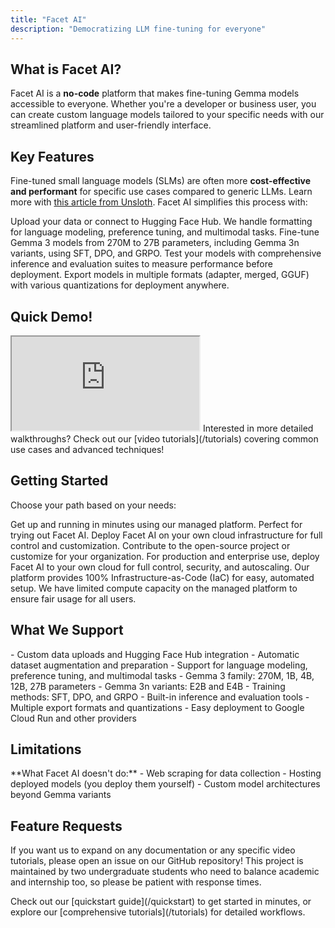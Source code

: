 ```yaml
---
title: "Facet AI"
description: "Democratizing LLM fine-tuning for everyone"
---
```


## What is Facet AI?

Facet AI is a **no-code** platform that makes fine-tuning Gemma models accessible to everyone. Whether you're a developer or business user, you can create custom language models tailored to your specific needs with our streamlined platform and user-friendly interface.

## Key Features

Fine-tuned small language models (SLMs) are often more **cost-effective and performant** for specific use cases compared to generic LLMs. Learn more with [this article from Unsloth](https://docs.unsloth.ai/get-started/beginner-start-here/faq-+-is-fine-tuning-right-for-me). Facet AI simplifies this process with:

<CardGroup cols={2}>
<Card title="Easy Dataset Preparation" icon="database">
  Upload your data or connect to Hugging Face Hub. We handle formatting for language modeling, preference tuning, and multimodal tasks.
</Card>

<Card title="Multiple Model Sizes" icon="computer">
  Fine-tune Gemma 3 models from 270M to 27B parameters, including Gemma 3n variants, using SFT, DPO, and GRPO.
</Card>

<Card title="Built-in Evaluation" icon="chart-line">
  Test your models with comprehensive inference and evaluation suites to measure performance before deployment.
</Card>

<Card title="Flexible Export" icon="download">
  Export models in multiple formats (adapter, merged, GGUF) with various quantizations for deployment anywhere.
</Card>
</CardGroup>

## Quick Demo!

<iframe
  className="w-full aspect-video rounded-xl"
  src="https://www.youtube.com/embed/JGnzoLSZReI"
  title="YouTube video player"
  allow="accelerometer; autoplay; clipboard-write; encrypted-media; gyroscope; picture-in-picture"
  allowFullScreen
></iframe>

<Info>
Interested in more detailed walkthroughs? Check out our [video tutorials](/tutorials) covering common use cases and advanced techniques!
</Info>

## Getting Started

Choose your path based on your needs:

<CardGroup cols={3}>
<Card title="Quick Start" icon="rocket" href="/quickstart">
  Get up and running in minutes using our managed platform. Perfect for trying out Facet AI.
</Card>

<Card title="Self-Deploy" icon="server" href="/deployment">
  Deploy Facet AI on your own cloud infrastructure for full control and customization.
</Card>

<Card title="Developer Guide" icon="code" href="/developer">
  Contribute to the open-source project or customize for your organization.
</Card>
</CardGroup>

<Note>
For production and enterprise use, deploy Facet AI to your own cloud for full control, security, and autoscaling. Our platform provides 100% Infrastructure-as-Code (IaC) for easy, automated setup. We have limited compute capacity on the managed platform to ensure fair usage for all users.
</Note>


## What We Support

<AccordionGroup>
<Accordion title="Dataset Management">
  - Custom data uploads and Hugging Face Hub integration
  - Automatic dataset augmentation and preparation
  - Support for language modeling, preference tuning, and multimodal tasks
</Accordion>

<Accordion title="Model Training">
  - Gemma 3 family: 270M, 1B, 4B, 12B, 27B parameters
  - Gemma 3n variants: E2B and E4B
  - Training methods: SFT, DPO, and GRPO
</Accordion>

<Accordion title="Evaluation & Deployment">
  - Built-in inference and evaluation tools
  - Multiple export formats and quantizations
  - Easy deployment to Google Cloud Run and other providers
</Accordion>
</AccordionGroup>

## Limitations

<Warning>
**What Facet AI doesn't do:**
- Web scraping for data collection
- Hosting deployed models (you deploy them yourself)
- Custom model architectures beyond Gemma variants
</Warning>

## Feature Requests

If you want us to expand on any documentation or any specific video tutorials, please open an issue on our GitHub repository! This project is maintained by two undergraduate students who need to balance academic and internship too, so please be patient with response times.


<Callout title="Need help?" type="info">
  Check out our [quickstart guide](/quickstart) to get started in minutes, or explore our [comprehensive tutorials](/tutorials) for detailed workflows.
</Callout>
